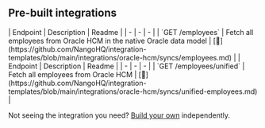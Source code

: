 
## Pre-built integrations

<AccordionGroup>


<Accordion title="Oracle HCM API">
| Endpoint | Description | Readme |
| - | - | - |
| `GET /employees` | Fetch all employees from Oracle HCM in the native Oracle data model | [🔗](https://github.com/NangoHQ/integration-templates/blob/main/integrations/oracle-hcm/syncs/employees.md) |
</Accordion>


<Accordion title="Unified HRIS API">
| Endpoint | Description | Readme |
| - | - | - |
| `GET /employees/unified` | Fetch all employees from Oracle HCM | [🔗](https://github.com/NangoHQ/integration-templates/blob/main/integrations/oracle-hcm/syncs/unified-employees.md) |
</Accordion>

</AccordionGroup>

<Tip>Not seeing the integration you need? [Build your own](https://nango.dev/docs/guides/platform/functions) independently.</Tip>
